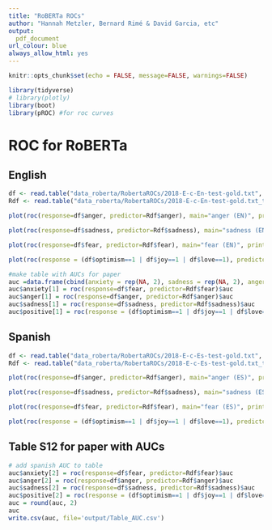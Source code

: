 ```yaml
---
title: "RoBERTa ROCs"
author: "Hannah Metzler, Bernard Rimé & David Garcia, etc"
output:
  pdf_document
url_colour: blue
always_allow_html: yes
---
```


```r
knitr::opts_chunk$set(echo = FALSE, message=FALSE, warnings=FALSE)
```

```r
library(tidyverse)
# library(plotly)
library(boot)
library(pROC) #for roc curves
```

# ROC for RoBERTa

## English

```r
df <- read.table("data_roberta/RobertaROCs/2018-E-c-En-test-gold.txt", header=T, sep="\t", quote="", comment="")
Rdf <- read.table("data_roberta/RobertaROCs/2018-E-c-En-test-gold.txt_tweeteval", header=T)

plot(roc(response=df$anger, predictor=Rdf$anger), main="anger (EN)", print.auc=T, show.thres=TRUE)
```

```r
plot(roc(response=df$sadness, predictor=Rdf$sadness), main="sadness (EN)", print.auc=T)
```

```r
plot(roc(response=df$fear, predictor=Rdf$fear), main="fear (EN)", print.auc=T)
```

```r
plot(roc(response = (df$optimism==1 | df$joy==1 | df$love==1), predictor=Rdf$optimism + Rdf$joy + Rdf$love), main="positive (EN)", print.auc=T)
```
```r
#make table with AUCs for paper
auc =data.frame(cbind(anxiety = rep(NA, 2), sadness = rep(NA, 2), anger = rep(NA, 2), positive = rep(NA, 2)), row.names=c("English", "Spanish"))
auc$anxiety[1] = roc(response=df$fear, predictor=Rdf$fear)$auc
auc$anger[1] = roc(response=df$anger, predictor=Rdf$anger)$auc
auc$sadness[1] = roc(response=df$sadness, predictor=Rdf$sadness)$auc
auc$positive[1] = roc(response = (df$optimism==1 | df$joy==1 | df$love==1), predictor=Rdf$optimism + Rdf$joy + Rdf$love)$auc
```


## Spanish

```r
df <- read.table("data_roberta/RobertaROCs/2018-E-c-Es-test-gold.txt", header=T, sep="\t", quote="", comment="")
Rdf <- read.table("data_roberta/RobertaROCs/2018-E-c-Es-test-gold.txt_tweeteval", header=T)

plot(roc(response=df$anger, predictor=Rdf$anger), main="anger (ES)", print.auc=T)
```

```r
plot(roc(response=df$sadness, predictor=Rdf$sadness), main="sadness (ES)", print.auc=T)
```

```r
plot(roc(response=df$fear, predictor=Rdf$fear), main="fear (ES)", print.auc=T)
```

```r
plot(roc(response = (df$optimism==1 | df$joy==1 | df$love==1), predictor=Rdf$optimism + Rdf$joy + Rdf$love), main="positive (ES)", print.auc=T)
```

## Table S12 for paper with AUCs

```r

# add spanish AUC to table
auc$anxiety[2] = roc(response=df$fear, predictor=Rdf$fear)$auc
auc$anger[2] = roc(response=df$anger, predictor=Rdf$anger)$auc
auc$sadness[2] = roc(response=df$sadness, predictor=Rdf$sadness)$auc
auc$positive[2] = roc(response = (df$optimism==1 | df$joy==1 | df$love==1), predictor=Rdf$optimism + Rdf$joy + Rdf$love)$auc
auc = round(auc, 2)
auc
write.csv(auc, file='output/Table_AUC.csv')
```


